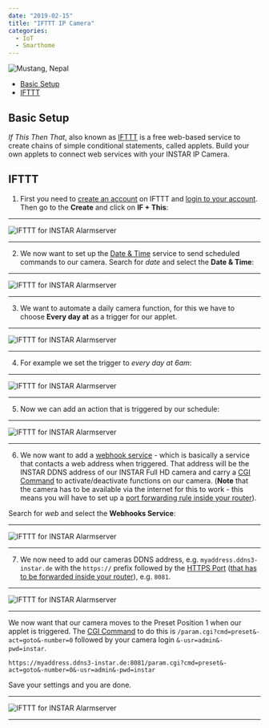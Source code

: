 ```yaml
---
date: "2019-02-15"
title: "IFTTT IP Camera"
categories:
  - IoT
  - Smarthome
---
```


![Mustang, Nepal](./photo-kt456d_645dhfh6dgjkhg4_d.jpg)

<!-- TOC -->

- [Basic Setup](#basic-setup)
- [IFTTT](#ifttt)

<!-- /TOC -->


## Basic Setup

_If This Then That_, also known as [IFTTT](https://ifttt.com/) is a free web-based service to create chains of simple conditional statements, called applets. Build your own applets to connect web services with your INSTAR IP Camera.


## IFTTT

1. First you need to [create an account](https://ifttt.com/join) on IFTTT and [login to your account](https://ifttt.com/login?wp_=1). Then go to the __Create__ and click on __IF + This__:


---

![IFTTT for INSTAR Alarmserver](./IFTTT_for_INSTAR_Alarmserver_01.png)

---


2. We now want to set up the [Date & Time](https://ifttt.com/services/maker_webhooks) service to send scheduled commands to our camera. Search for _date_ and select the __Date & Time__:


---

![IFTTT for INSTAR Alarmserver](./IFTTT_for_INSTAR_Alarmserver_02.png)

---


3. We want to automate a daily camera function, for this we have to choose __Every day at__ as a trigger for our applet.


---

![IFTTT for INSTAR Alarmserver](./IFTTT_for_INSTAR_Alarmserver_03.png)

---


4. For example we set the trigger to _every day at 6am_:


---

![IFTTT for INSTAR Alarmserver](./IFTTT_for_INSTAR_Alarmserver_04.png)

---


5. Now we can add an action that is triggered by our schedule:


---

![IFTTT for INSTAR Alarmserver](./IFTTT_for_INSTAR_Alarmserver_05.png)

---


6. We now want to add a [webhook service](https://ifttt.com/services/maker_webhooks) - which is basically a service that contacts a web address when triggered. That address will be the INSTAR DDNS address of our INSTAR Full HD camera and carry a [CGI Command](/1080p_Series_CGI_List/) to activate/deactivate functions on our camera. (__Note__ that the camera has to be available via the internet for this to work - this means you will have to set up a [port forwarding rule inside your router](/Internet_Access/Port_Forwarding/)).


Search for _web_ and select the __Webhooks Service__:


---

![IFTTT for INSTAR Alarmserver](./IFTTT_for_INSTAR_Alarmserver_06.png)

---



7. We now need to add our cameras DDNS address, e.g. `myaddress.ddns3-instar.de` with the `https://` prefix followed by the [HTTPS Port](/Web_User_Interface/1080p_Series/Network/IP_Configuration/) ([that has to be forwarded inside your router](/Internet_Access/Port_Forwarding/)), e.g. `8081`.


---

![IFTTT for INSTAR Alarmserver](./IFTTT_for_INSTAR_Alarmserver_07.png)

---


We now want that our camera moves to the Preset Position 1 when our applet is triggered. The [CGI Command](/1080p_Series_CGI_List/) to do this is `/param.cgi?cmd=preset&-act=goto&-number=0` followed by your camera login `&-usr=admin&-pwd=instar`.


```
https://myaddress.ddns3-instar.de:8081/param.cgi?cmd=preset&-act=goto&-number=0&-usr=admin&-pwd=instar
```

Save your settings and you are done.


---

![IFTTT for INSTAR Alarmserver](./IFTTT_for_INSTAR_Alarmserver_08.png)

---